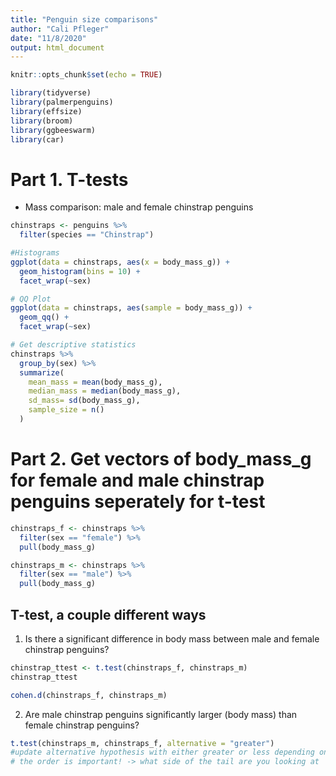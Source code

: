 ```yaml
---
title: "Penguin size comparisons"
author: "Cali Pfleger"
date: "11/8/2020"
output: html_document
---
```


```r
knitr::opts_chunk$set(echo = TRUE)
```

```r
library(tidyverse)
library(palmerpenguins)
library(effsize)
library(broom)
library(ggbeeswarm)
library(car)
```

# Part 1. T-tests

- Mass comparison: male and female chinstrap penguins

```r
chinstraps <- penguins %>% 
  filter(species == "Chinstrap")

#Histograms
ggplot(data = chinstraps, aes(x = body_mass_g)) +
  geom_histogram(bins = 10) +
  facet_wrap(~sex)

# QQ Plot
ggplot(data = chinstraps, aes(sample = body_mass_g)) +
  geom_qq() +
  facet_wrap(~sex)

# Get descriptive statistics 
chinstraps %>% 
  group_by(sex) %>% 
  summarize(
    mean_mass = mean(body_mass_g),
    median_mass = median(body_mass_g),
    sd_mass= sd(body_mass_g),
    sample_size = n()
  )
```


# Part 2. Get vectors of body_mass_g for female and male chinstrap penguins seperately for t-test

```r
chinstraps_f <- chinstraps %>% 
  filter(sex == "female") %>% 
  pull(body_mass_g)

chinstraps_m <- chinstraps %>% 
  filter(sex == "male") %>% 
  pull(body_mass_g)
```


## T-test, a couple different ways

1. Is there a significant difference in body mass between male and female chinstrap penguins?

```r
chinstrap_ttest <- t.test(chinstraps_f, chinstraps_m)
chinstrap_ttest

cohen.d(chinstraps_f, chinstraps_m)
```

2. Are male chinstrap penguins significantly larger (body mass) than female chinstrap penguins?

```r
t.test(chinstraps_m, chinstraps_f, alternative = "greater")
#update alternative hypothesis with either greater or less depending on what you are interested in 
# the order is important! -> what side of the tail are you looking at 
```









